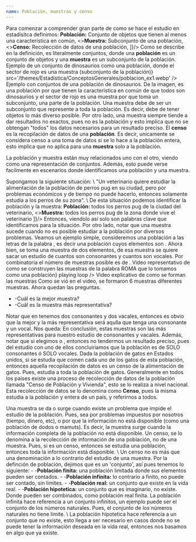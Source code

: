 ```yaml
---
name: Población, muestras y censo
---
```

<TitleSection txt='Población y muestras' nr={1} />
<Ref id='Población y muestras' />
<BoxImp
  title='Definiciones'
  comment='Definición de poblacion, muestras y censo'
  color='orange'
  icon='flag'
  id='def_pob'
>
Para comenzar a comprender gran parte de como se hace el estudio en estadísitca definimos:
<List items={[
  <><b>Población:</b> Conjunto de objetos que tienen al menos una característica en común</>,
  <><b>Muestra:</b> Subconjunto de una población</>,
  <><b>Censo:</b> Recolección de datos de una población</>,
]}/>
</BoxImp>
<BComment type='warn'>
  Como se describe en la definición, es literalmente conjuntos, donde una <b>población</b> es un
  conjunto de objetos y una <b>muestra</b> es un subconjunto de la población.
  <ImgAbs
    title='Ejemplo de población con conjuntos'
    content={<>Ejemplo de un conjunto de dinosaurios como una población, donde el sector de rojo es una muestra (subconjunto de la población)</>}
    src='/themes/Estadistica/ConceptosGenerales/poblacion_ex1.webp'
  />
  <LComment>Ejemplo con conjuntos de una población de dinosaurios.</LComment>
  De la imagen, es una población por que tienen la característica en común de que todos son dinosaurios
  y el sector de rojo es una muestra por que toma un subconjunto, una parte de la población.
</BComment>
<BComment type='note'>
  Una muestra debe de ser un subconjunto que represente a toda la población. Es decir, debe de tener objetos lo más
  diverso posible. Por otro lado, una muestra siempre tiende a dar resultados no exactos, pues no es la población y
  esto implica que no se obtengan "todos" los datos necesarios para un resultado preciso.
</BComment>
<BComment type='note'>
  El <b>censo</b> es la recopilación de datos de una <b>población</b>. Es decir, unicamente se
  considera censo a una toma de datos si se lo hace a la población entera, esto implica que no aplica
  para una <b>muestra</b> solo a la población.
</BComment>

La población y muestra están muy relacionados uno con el otro, viendo como una representación de conjuntos. Además,
esto puede verse facilmente en escenarios donde identificamos una población y una muestra.

<BoxChord className='mt-2' title='Ejemplo de población y muestras 1'>
  Supongamos la siguiente situación: \
  "Un veterinario quiere estudiar la alimentación de la población de perros pug en su ciudad, pero por problemas
  económicos y de tiempo no puede hacerlo, entonces solamente estudia a los perros de su zona". \
  De esta situación podemos identificar la población y la muestra:
  <List items={[
    <><b>Población:</b> todos los perros pug de la ciudad del veterinario</>,
    <><b>Muestra:</b> todos los perros pug de la zona donde vive el veterinario</>
  ]}/>
  Entonces, viendolo así solo son palabras clave que identificamos para la situación. Por otro lado, notar que una
  muestra sucede cuando no es posible estudiar a la población por diversos problemas.
</BoxChord>
<BoxChord title='Ejemplo de población y muestras 2' color='yellow'>
  Veamos un ejemplo simple, consideremos una población a las letras de la palabra <Ltx txt='ROMA'/>,
  es decir una población cuyos elementos son <Ltx txt='\{R,O,M,A\}'/>. Ahora bien, se toma una muestra
  de dos elementos, de esa muestra se quiere sacar un estudio de cuantos son consonantes y cuantos son vocales.
  Por combinatoria el número de muestras posible es de <Ltx txt='C(4,2)=6'/>.
  <VidAbs
    url='/themes/Estadistica/ConceptosGenerales/1_ex1.mp4'
    title='Representación de las combinaciones'
    content={<>Video representativo de como se construyen las muestras de la palabra ROMA que lo tomamos como una población</>}
    playing
    loop
  />
  <LComment>Video explicativo de como se forman las muestras</LComment>
  Como se vió en el video, se formaron 6 muestras diferentes muestras. Ahora quedan las preguntas.

  - -Cuál es la mejor muestra?
  - -Cuál es la muestra más representativa?

  Notar que en <Ltx txt='ROMA'/> tenemos dos consonantes y dos vacales, entonces es obvio que la mejor
  y la más representativa será aqulla que tenga una consonante y un vocal. Nos queda:
  <Ltx txt='\{\{R,O\}, \{R,A\}, \{O,M\}, \{M, A\}\}' block/>
  En conclusión, estas muestras son las más representativas para nuestro estudio de consonantes y vacales.
  Además, notar que si elegimos <Ltx txt='\{O,A\}'/> o <Ltx txt='\{R, M\}'/>, entonces no tendermos
  un resultado preciso, pues del estudio con uno de ellos concluiriamos que la población es de SOLO consonantes
  ó SOLO vocales.
</BoxChord>
<BoxChord title='Ejemplo de censo 1'>
  Dada la población de gatos en Estados unidos, si se estudia que comen cada uno de los gatos de esta población,
  entonces aquella recopilación de datos es un censo de la alimentación de gatos. Pues, estudia a toda
  la población de gatos.
</BoxChord>
<BoxChord className='mb-2' title='Ejemplo de censo 2'>
  Generalmente en todos los paises existe una proceso de recolección de datos de la población llamada
  "Censo de Población y Vivienda", esto se lo realiza a nivel nacional. \
  Esta recolección de datos se lo denomina como <b>Censo</b>, pues la misma estudia a la población y entera
  de un país, y referirnos a todos.
</BoxChord>

<BComment type='note'>
  Una muestra se da o surge cuando existe un problema que impide el estudio de la población. Pues, sea
  por problemas impuestos por nosotros (tiempo, dinero, etc), o por que la información no está disponible
  (como una población de dodos o mamuts). Es decir, la muestra surge cuando la información completa de
  la población no está disponible.
</BComment>
<BComment type='note'>
  Un censo, se lo denomina a la recolección de información de una población, no de una muestra. Pues, si es un censo,
  entonces se estudia una población, entonces toda la información está disponible. \
  Un censo no es más que una denominación a lo contrario del estudio de una muestra.
</BComment>
<BoxImp
  title='Tipos de población'
  color='blue'
  icon='flag'
  id='tipos_pob'
>
  Por la definción de población, dejimos que es un 'conjunto', así pues tenemos lo siguiente:
  - -<b>Población finita:</b> una población limitada donde sus elementos pueden ser contados.
  - -<b>Población infinita:</b> lo contrario a finito, no puede ser contado, sin limites.
  - -<b>Población real:</b> un conjunto que existe en la vida real.
  - -<b>Población hipotetica:</b> un conjunto que es imaginario, no existe.
  Donde pueden ser combinados, como población real finita.
</BoxImp>
<BComment type='note'>
  La población infinita hace referencia a un conjunto infinitos, un ejemplo puede ser el conjunto
  de los números naturales. Pues, el conjunto de los números naturales no tiene límite. \
  La población hipotetica hace referencia a un conjunto que no existe, esto llega a ser necesario
  en casos donde no se puede tener la información deseada en la vida real, entonces nos basamos
  en algo que ya existe.
</BComment>